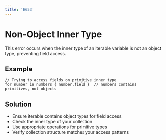 ```yaml
---
title: 'E653'
---
```


# Non-Object Inner Type

This error occurs when the inner type of an iterable variable is not an object type, preventing field access.

## Example

```hql
// Trying to access fields on primitive inner type
for number in numbers { number.field }  // numbers contains primitives, not objects
```

## Solution

- Ensure iterable contains object types for field access
- Check the inner type of your collection
- Use appropriate operations for primitive types
- Verify collection structure matches your access patterns 